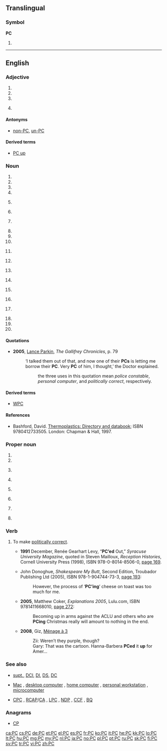 {{also|pc|pC}}
==Translingual==

===Symbol===
'''PC'''

# {{SI-unit-abb|peta|coulomb|[[electric charge]]}}

----

==English==

===Adjective===
{{en-adj}}

# {{initialism of|[[partially]] [[continuous]]}}
# {{initialism of|politically correct}}
# {{initialism of|pro-choice}}
# {{context|Canada|politics|dated|lang=en}} {{initialism of|Progressive Conservative}}

====Antonyms====
* {{sense|politically correct}} [[non-PC]], [[un-PC]]

====Derived terms====
* {{sense|politically correct}} [[#Verb|PC up]]

===Noun===
{{en-noun}}

# {{initialism of|parsec}}
# {{initialism of|personal computer}}
# {{initialism of|photocopy}}
# {{initialism of|player character}}
# {{context|British|Canada|lang=en}} {{initialism of|police constable}}
# {{initialism of|political correctness}}
# {{context|organic chemistry|lang=en}} {{initialism of|polycarbonate}}
# {{initialism of|[[w:Posterior commissure|posterior commissure]]}}
# {{initialism of|privy council}}
# {{initialism of|privy councillor}}
# {{context|US|lang=en}} {{initialism of|probable cause}}
# {{initialism of|[[w:Probate Court|Probate Court]]}}
# {{context|TV|lang=en}} {{initialism of|production code}}
# {{initialism of|Professional Corporation}}
# {{context|computing|lang=en}} {{initialism of|program counter}}
# {{initialism of|progressive contextualization}}
# {{context|Canada|politics|dated|lang=en}} {{initialism of|Progressive Conservative}}
# {{initialism of|protective custody}}
# {{initialism of|private chat}}
# {{initialism of|pubococcygeus muscle}}

====Quotations====
* '''2005''', [[w:Lance Parkin|Lance Parkin]], ''The Gallifrey Chronicles'', p. 79
*: ‘I talked them out of that, and now one of their '''PCs''' is letting me borrow their '''PC'''. Very '''PC''' of him, I thought,’ the Doctor explained.
*:: the three uses in this quotation mean ''police constable'', ''personal computer'', and ''politically correct'', respectively.

====Derived terms====
* {{sense|police constable}} [[WPC]]

====References====
* {{context|organic chemistry|lang=en}} Bashford, David.  [http://books.google.com/books?id=ycLq-EYaE0QC&dq=a.+schulman&source=gbs_navlinks_s Thermoplastics: Directory and databook]; ISBN 9780412733505. London: Chapman & Hall, 1997.

===Proper noun===
{{en-proper noun}}

# {{initialism of|Proto-Celtic}}
# {{initialism of|[[w:Penn Central|Penn Central]]}}
# {{context|US|navy|lang=en}} {{initialism of|[[w:Coastal Patrol|Coastal Patrol]]}}
# {{initialism of|[[w:Phrozen Crew|Phrozen Crew]]}}
# {{context|British|politics|lang=en}} {{initialism of|[[w:Plaid Cymru|Plaid Cymru]]}}
# {{context|US|lang=en}} {{initialism of|[[w:Presbyterian Church|Presbyterian Church]]}}
# {{context|Canada|politics|lang=en}} {{initialism of|[[w:Progressive Canadian Party|Progressive Canadian Party]]}}
# {{context|Canada|politics|dated|lang=en}} {{initialism of|Progressive Conservative Party}}

===Verb===
{{en-verb}}

# {{context|with ''up''|lang=en}} To make [[politically correct]].
#* '''1991''' December, Renée Gearhart Levy, “'''PC’ed''' Out,” ''Syracuse University Magazine'', quoted in Steven Mailloux, ''Reception Histories'', Cornell University Press (1998), ISBN 978-0-8014-8506-0, [http://books.google.com/books?id=0GMcOD2Whq4C&pg=PA169&dq=PC'ed page 169].
#* {{ante|2005}} John Donoghue, ''Shakespeare My Butt'', Second Edition, Troubador Publishing Ltd (2005), ISBN 978-1-904744-73-3, [http://books.google.com/books?id=RZTrIQk_j5YC&pg=PA193&dq=PC'ing page 193]:
#*: However, the process of ‘'''PC’ing'''’ cheese on toast was too much for me.
#* '''2005''', Matthew Coker, ''Explanations 2005'', Lulu.com, ISBN 9781411668010, [http://books.google.com/books?id=pgPfBdXIy1EC&pg=PA272&dq=PCing page 272]:
#*: Becoming up in arms against the ACLU and others who are '''PCing''' Christmas really will amount to nothing in the end.
#* '''2008''', Giz, [http://www.menagea3.net/d/20081213.html Ménage à 3]
#*: Zii: Weren’t they purple, though?
#*: Gary: That was the cartoon.  Hanna-Barbera '''PCed''' it '''up''' for Amer…

===See also===
* {{sense|policing}} [[supt.]], [[DCI]], [[DI]], [[DS]], [[DC]]
* {{sense|computing}} [[Mac]] , [[desktop computer]] , [[home computer]] , [[personal workstation]] , [[microcomputer]]
* {{sense|Canadian politics}} [[CPC]] , [[RCAP]]/[[CA]] , [[LPC]] , [[NDP]] , [[CCF]] , [[BQ]]

===Anagrams===
* [[CP#English|CP]]

[[ca:PC]]
[[cs:PC]]
[[de:PC]]
[[et:PC]]
[[el:PC]]
[[es:PC]]
[[fr:PC]]
[[ko:PC]]
[[it:PC]]
[[he:PC]]
[[kk:PC]]
[[lo:PC]]
[[lt:PC]]
[[hu:PC]]
[[mg:PC]]
[[my:PC]]
[[nl:PC]]
[[ja:PC]]
[[no:PC]]
[[pl:PC]]
[[pt:PC]]
[[ru:PC]]
[[sk:PC]]
[[fi:PC]]
[[sv:PC]]
[[tr:PC]]
[[vi:PC]]
[[zh:PC]]